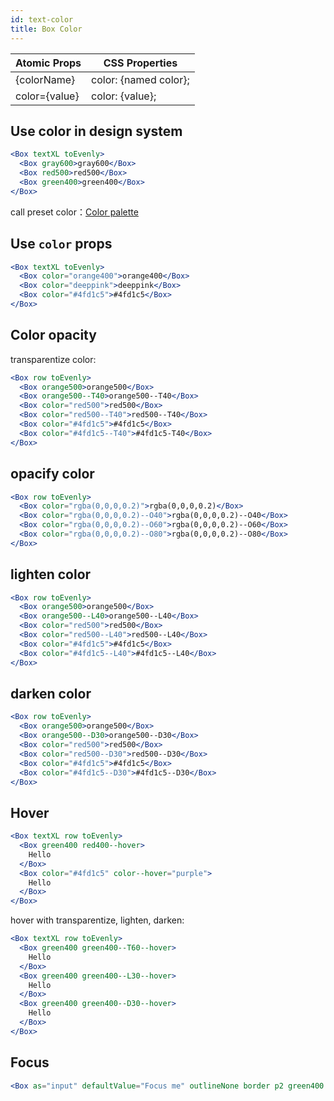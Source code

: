 ```yaml
---
id: text-color
title: Box Color
---
```


| Atomic Props  | CSS Properties        |
| ------------- | --------------------- |
| {colorName}   | color: {named color}; |
| color={value} | color: {value};       |

## Use color in design system

```jsx live
<Box textXL toEvenly>
  <Box gray600>gray600</Box>
  <Box red500>red500</Box>
  <Box green400>green400</Box>
</Box>
```

call preset color：[Color palette](/docs/design-system-colors#color-palettes)

## Use `color` props

```jsx live
<Box textXL toEvenly>
  <Box color="orange400">orange400</Box>
  <Box color="deeppink">deeppink</Box>
  <Box color="#4fd1c5">#4fd1c5</Box>
</Box>
```

## Color opacity

transparentize color:

```jsx live
<Box row toEvenly>
  <Box orange500>orange500</Box>
  <Box orange500--T40>orange500--T40</Box>
  <Box color="red500">red500</Box>
  <Box color="red500--T40">red500--T40</Box>
  <Box color="#4fd1c5">#4fd1c5</Box>
  <Box color="#4fd1c5--T40">#4fd1c5-T40</Box>
</Box>
```

## opacify color

```jsx live
<Box row toEvenly>
  <Box color="rgba(0,0,0,0.2)">rgba(0,0,0,0.2)</Box>
  <Box color="rgba(0,0,0,0.2)--O40">rgba(0,0,0,0.2)--O40</Box>
  <Box color="rgba(0,0,0,0.2)--O60">rgba(0,0,0,0.2)--O60</Box>
  <Box color="rgba(0,0,0,0.2)--O80">rgba(0,0,0,0.2)--O80</Box>
</Box>
```

## lighten color

```jsx live
<Box row toEvenly>
  <Box orange500>orange500</Box>
  <Box orange500--L40>orange500--L40</Box>
  <Box color="red500">red500</Box>
  <Box color="red500--L40">red500--L40</Box>
  <Box color="#4fd1c5">#4fd1c5</Box>
  <Box color="#4fd1c5--L40">#4fd1c5--L40</Box>
</Box>
```

## darken color

```jsx live
<Box row toEvenly>
  <Box orange500>orange500</Box>
  <Box orange500--D30>orange500--D30</Box>
  <Box color="red500">red500</Box>
  <Box color="red500--D30">red500--D30</Box>
  <Box color="#4fd1c5">#4fd1c5</Box>
  <Box color="#4fd1c5--D30">#4fd1c5--D30</Box>
</Box>
```

## Hover

```jsx live
<Box textXL row toEvenly>
  <Box green400 red400--hover>
    Hello
  </Box>
  <Box color="#4fd1c5" color--hover="purple">
    Hello
  </Box>
</Box>
```

hover with transparentize, lighten, darken:

```jsx live
<Box textXL row toEvenly>
  <Box green400 green400--T60--hover>
    Hello
  </Box>
  <Box green400 green400--L30--hover>
    Hello
  </Box>
  <Box green400 green400--D30--hover>
    Hello
  </Box>
</Box>
```

## Focus

```jsx live
<Box as="input" defaultValue="Focus me" outlineNone border p2 green400 red400--focus />
```
